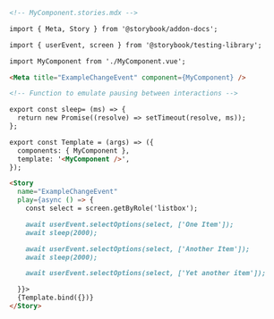 ```md
<!-- MyComponent.stories.mdx -->

import { Meta, Story } from '@storybook/addon-docs';

import { userEvent, screen } from '@storybook/testing-library';

import MyComponent from './MyComponent.vue';

<Meta title="ExampleChangeEvent" component={MyComponent} />

<!-- Function to emulate pausing between interactions -->

export const sleep= (ms) => {
  return new Promise((resolve) => setTimeout(resolve, ms));
};

export const Template = (args) => ({
  components: { MyComponent },
  template: '<MyComponent />',
});

<Story 
  name="ExampleChangeEvent"
  play={async () => {
    const select = screen.getByRole('listbox');

    await userEvent.selectOptions(select, ['One Item']);
    await sleep(2000);

    await userEvent.selectOptions(select, ['Another Item']);
    await sleep(2000);

    await userEvent.selectOptions(select, ['Yet another item']);

  }}>
  {Template.bind({})}
</Story>
```